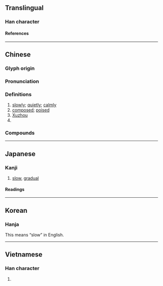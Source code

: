 {{character info}}
==Translingual==

===Han character===
{{Han char|rn=60|rad=彳|as=07|sn=10|four=28294|canj=HOOMD|ids=⿰彳余}}

====References====
{{Han ref|kx=0367.110|dkj=10110|dj=0690.100|hdz=20825.140|uh=5F90}}

----

==Chinese==
{{zh-forms}}

===Glyph origin===
{{Han etym}}

===Pronunciation===
{{zh-pron
|m=xú
|m-s=
|c=ceoi4
|c-t=
|g=
|h=pfs=chhì
|j=
|mb=cṳ̌
|md=sṳ̀
|mn=ml,tp,kh,tn,yl,mg,hc,tc:chhî/xm:sû/qz,lk,sx,km:sîr/zz:sî
|mn_note=Xiamen, Zhangzhou: chhî - vernacular (including surname); sû/sî - literary
Quanzhou: chhî - vernacular; sîr - literary (including surname)
|mn-t=ce5
|w=3xxi
|x=
|mc=y
|oc=y
|cat=adv,pn
}}

===Definitions===
{{zh-hanzi}}

# [[slowly]]; [[quietly]]; [[calmly]]
# [[composed]]; [[poised]]
# [[Xuzhou]]
# {{surname|zh}}

===Compounds===
{{zh-der|不疾不徐|徐緩|徐步|半老徐娘|徐行|徐穉置芻|徐母罵曹|徐徐|徐庾體|徐州|于徐|徐娘半老|執徐|徐娘|城北徐公|徐風|清風徐來|紆徐|虛徐|舒徐|緩步徐行|徐家山|徐古|巴徐|徐橋|徐黃|高徐|徐墩|徐周|徐劉|徐樓|徐家棚|徐家}}

----

==Japanese==

===Kanji===
{{ja-kanji|grade=c|rs=彳07}}

# [[slow]], [[gradual]]

====Readings====
{{ja-readings
|goon=じょ
|kanon=しょ
|kun=おもむろ, おそ-い
}}

----

==Korean==

===Hanja===
{{ko-hanja|hangeul=[[서]]|eumhun=천천히|rv=seo|mr=sŏ|y=se}}
This means “slow” in English.

----

==Vietnamese==

===Han character===
{{vi-hantu|[[từ]]|rs=彳07}}

# {{rfdef|vi|sort=彳07}}